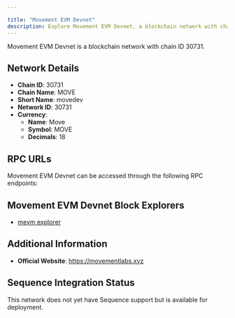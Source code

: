 ```yaml
---

title: "Movement EVM Devnet"
description: Explore Movement EVM Devnet, a blockchain network with chain ID 30731. Learn about its native currency, Move, and how to interact with the network.
---
```




Movement EVM Devnet is a blockchain network with chain ID 30731.

## Network Details

- **Chain ID**: 30731
- **Chain Name**: MOVE
- **Short Name**: movedev
- **Network ID**: 30731
- **Currency**: 
  - **Name**: Move
  - **Symbol**: MOVE
  - **Decimals**: 18

## RPC URLs

Movement EVM Devnet can be accessed through the following RPC endpoints:



## Movement EVM Devnet Block Explorers

- [mevm explorer](https://explorer.movementlabs.xyz)

## Additional Information

- **Official Website**: https://movementlabs.xyz

## Sequence Integration Status

This network does not yet have Sequence support but is available for deployment.
